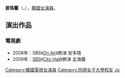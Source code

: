 {{藝人
| 姓名 = 姜珠馨
| 類型 = 女演員
| 相片 = 
| 國籍 = {{KOR}}
| 出生日期 = {{birth_date_and_age|1979|8|7}}
| 語言 = [[韓語|韓語]]、[[英語|英語]]
| 教育程度 = [[同德女子大學|同德女子大學]]放送演藝學[[學士|學士]]
| 出道日期 = 1996年
}}

'''姜珠馨'''（{{lang-ko|강주형}}，{{bd|1979年|8月7日|catIdx=Kang}}），[[韓國|韓國]][[女演員|女演員]]。

== 演出作品 ==
=== 電視劇 ===
*2008年：SBS《[[On_Air|On Air]]》飾演 安多晴
*2009年：[[SBS_(韓國)|SBS]]《[[熟女辛市長|City Hall]]》飾演 孟海蘿

{{DEFAULTSORT:Kang JY}}
[[Category:韓國電視女演員|Category:韓國電視女演員]]
[[Category:同德女子大學校友|Category:同德女子大學校友]]
[[Category:姜姓|Ju]]